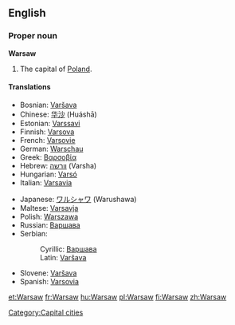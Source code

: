{{wikipedia}}
==English==

===Proper noun===
'''Warsaw'''

# The capital of [[Poland]].

====Translations====
{{top}}
*Bosnian: [[Varšava#Bosnian|Varšava]] {{m}}
*Chinese: [[华沙]] (Huáshā)
*Estonian: [[Varssavi]]
*Finnish: [[Varsova]]
*French: [[Varsovie]]
*German: [[Warschau]]
*Greek: [[Βαρσοβία]]
*Hebrew: [[וורשה]] (Varsha)
*Hungarian: [[Varsó]]
*Italian: [[Varsavia]] {{f}}
{{mid}}
*Japanese: [[ワルシャワ]] (Warushawa)
*Maltese: [[Varsavja]]
*Polish: [[Warszawa]] {{f}}
*Russian: [[Варшава]] {{f}}
*Serbian:
*:Cyrillic: [[Варшава#Serbian|Варшава]] {{m}}
*:Latin: [[Varšava#Serbian|Varšava]] {{m}}
*Slovene: [[Varšava]] {{f}}
*Spanish: [[Varsovia]]
{{bottom}}

[[Category:Capital cities]]

[[et:Warsaw]]
[[fr:Warsaw]]
[[hu:Warsaw]]
[[pl:Warsaw]]
[[fi:Warsaw]]
[[zh:Warsaw]]